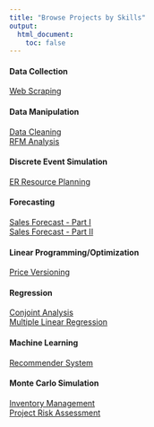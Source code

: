```yaml
---
title: "Browse Projects by Skills"
output: 
  html_document:
    toc: false
---
```

#### Data Collection

[Web Scraping](p09_web_scraping.html)<br/>

#### Data Manipulation

[Data Cleaning](p07_data_cleaning.html)<br/>
[RFM Analysis](p06_rfm_analysis.html)<br/>

#### Discrete Event Simulation

[ER Resource Planning](p05_er_resource_planning.html)<br/>

#### Forecasting

[Sales Forecast - Part I](p08_sales_forecast_part_1.html)<br/>
[Sales Forecast - Part II](p08_sales_forecast_part_2.html)<br/>

#### Linear Programming/Optimization

[Price Versioning](p02_price_versioning.html)<br/>

#### Regression

[Conjoint Analysis](p15_conjoint_analysis.html)<br/>
[Multiple Linear Regression](p14_multiple_linear_regression.html)<br/>

#### Machine Learning

[Recommender System](p11_recommender_system.html)<br/>

#### Monte Carlo Simulation

[Inventory Management](p04_inventory_management.html)<br/>
[Project Risk Assessment](p03_project_risk_assessment.html)<br/>